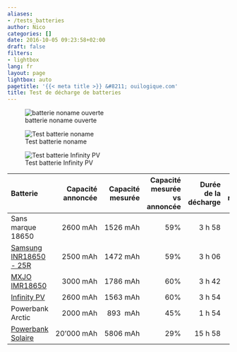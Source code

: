 ```yaml
---
aliases:
- /tests_batteries
author: Nico
categories: []
date: 2016-10-05 09:23:58+02:00
draft: false
filters:
- lightbox
lang: fr
layout: page
lightbox: auto
pagetitle: '{{< meta title >}} &#8211; ouilogique.com'
title: Test de décharge de batteries
---
```


![batterie noname ouverte][img_1]

[img_1]: ./images/batterie_noname+boitier_lowres.jpg

![Test batterie noname][img_2]

[img_2]: ./images/test_batterie_18650_noname_lowres.jpg

![Test batterie Infinity PV][img_3]

[img_3]: ./images/test_batterie_infinityPV_lowres.jpg

| Batterie                     | Capacité annoncée | Capacité mesurée | Capacité mesurée<br/>vs annoncée | Durée de la décharge | Tension mesurée | Courant mesuré | Résistance calculée |
| :--------------------------- | ----------------: | ---------------: | -------------------------------: | -------------------: | --------------: | -------------: | ------------------: |
| Sans marque 18650            |          2600 mAh |         1526 mAh |                              59% |               3 h 58 |          4.90 V |         0.39 A |              12.6 Ω |
| [Samsung INR18650 - 25R ][1] |          2500 mAh |         1472 mAh |                              59% |               3 h 06 |               - |              - |                   - |
| [MXJO IMR18650][2]           |          3000 mAh |         1786 mAh |                              60% |               3 h 42 |               - |              - |                   - |
| [Infinity PV][3]             |          2600 mAh |         1563 mAh |                              60% |               3 h 54 |          5.12 V |         0.39 A |              13.1 Ω |
| Powerbank Arctic             |          2000 mAh |         893  mAh |                              45% |               1 h 54 |               - |              - |                   - |
| [Powerbank Solaire][4]       |        20’000 mAh |         5806 mAh |                              29% |              15 h 58 |          4.55 V |         0.36 A |              12.6 Ω |

[1]: http://www.gearbest.com/batteries/pp_241348.html
[2]: http://www.lepetitvapoteur.com/fr/accus/1876-accu-mxjo-imr-18650-3000-ma-35-a-.html
[3]: https://www.infinitypv.com/images/HeLi-on_manual_v1.pdf
[4]: https://www.youtube.com/watch?v=NL6nySngGtU
